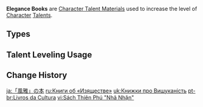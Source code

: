 {{Terminology Infobox
|image        = <gallery>
Item Teachings of Elegance.png|Teachings
Item Guide to Elegance.png|Guide
Item Philosophies of Elegance.png|Philosophies
</gallery>
|type         = Item Groups
|type2        = Character Talent Materials
|type3        = Talent Books
|type4        = Talent Book Groups
|day1         = Tuesday
|day2         = Friday
|day3         = Sunday
|source1      = Violet Court
}}
'''Elegance Books''' are [[Character Talent Material]]s used to increase the level of [[Character]] [[Talents]].

==Types==
{{Material Quality
|2=Teachings of Elegance
|3=Guide to Elegance
|4=Philosophies of Elegance
}}

==Talent Leveling Usage==
{{Talent Leveling Usage|item=Teachings of Elegance|item2=Guide to Elegance|item3=Philosophies of Elegance|or=yes}}

==Change History==
{{Change History|2.0}}
[[Category:Elegance Books| ]]

[[ja:「風雅」の本]]
[[ru:Книги об «Изяществе»]]
[[uk:Книжки про Вишуканість]]
[[pt-br:Livros da Cultura]]
[[vi:Sách Thiên Phú "Nhã Nhặn"]]